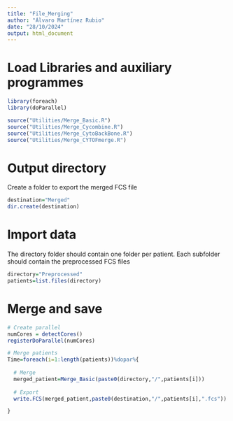 ```yaml
---
title: "File_Merging"
author: "Álvaro Martínez Rubio"
date: "28/10/2024"
output: html_document
---
```


# Load Libraries and auxiliary programmes

```r
library(foreach)
library(doParallel)

source("Utilities/Merge_Basic.R")
source("Utilities/Merge_Cycombine.R")
source("Utilities/Merge_CytoBackBone.R")
source("Utilities/Merge_CYTOFmerge.R")
```

# Output directory

Create a folder to export the merged FCS file

```r
destination="Merged"
dir.create(destination)
```

# Import data

The directory folder should contain one folder per patient. Each subfolder should contain the preprocessed FCS files

```r
directory="Preprocessed"
patients=list.files(directory)
```


# Merge and save
```r
# Create parallel
numCores = detectCores()
registerDoParallel(numCores)

# Merge patients
Time=foreach(i=1:length(patients))%dopar%{
  
  # Merge
  merged_patient=Merge_Basic(paste0(directory,"/",patients[i]))
  
  # Export
  write.FCS(merged_patient,paste0(destination,"/",patients[i],".fcs")) 

}
```







